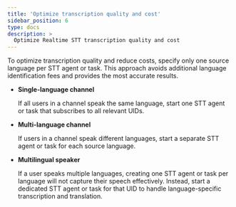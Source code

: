 ```yaml
---
title: 'Optimize transcription quality and cost'
sidebar_position: 6
type: docs
description: >
  Optimize Realtime STT transcription quality and cost
---
```




To optimize transcription quality and reduce costs, specify only one source language per STT agent or task. This approach avoids additional language identification fees and provides the most accurate results.

* **Single-language channel**

  If all users in a channel speak the same language, start one STT agent or task that subscribes to all relevant UIDs.

* **Multi-language channel** 

  If users in a channel speak different languages, start a separate STT agent or task for each source language.

* **Multilingual speaker**

  If a user speaks multiple languages, creating one STT agent or task per language will not capture their speech effectively. Instead, start a dedicated STT agent or task for that UID to handle language-specific transcription and translation.

